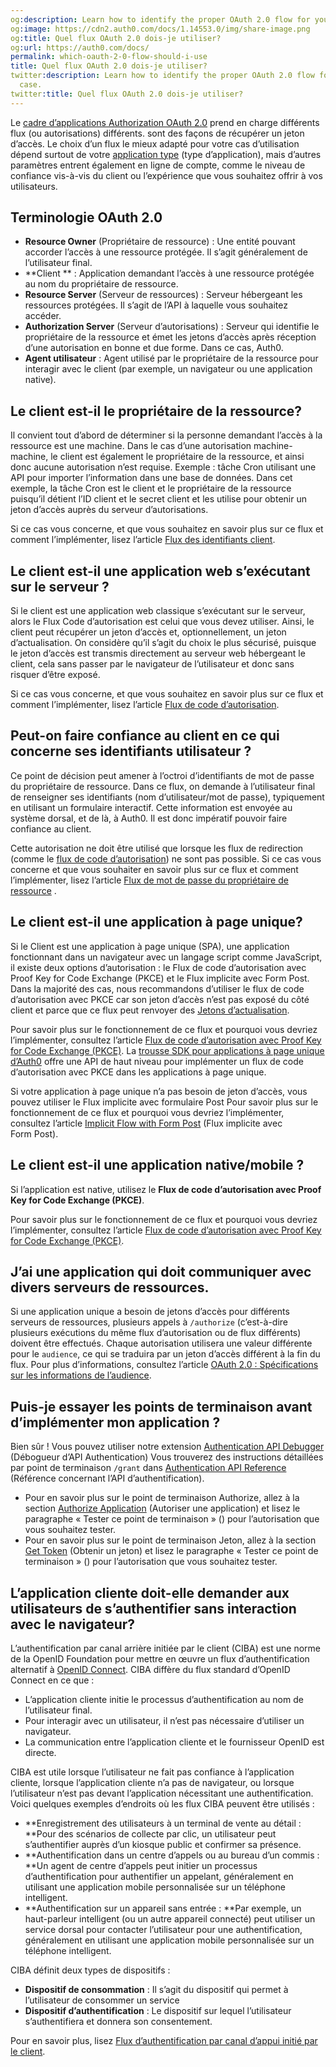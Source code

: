 ```yaml
---
og:description: Learn how to identify the proper OAuth 2.0 flow for your use case.
og:image: https://cdn2.auth0.com/docs/1.14553.0/img/share-image.png
og:title: Quel flux OAuth 2.0 dois-je utiliser?
og:url: https://auth0.com/docs/
permalink: which-oauth-2-0-flow-should-i-use
title: Quel flux OAuth 2.0 dois-je utiliser?
twitter:description: Learn how to identify the proper OAuth 2.0 flow for your use
  case.
twitter:title: Quel flux OAuth 2.0 dois-je utiliser?
---
```


Le [cadre d’applications Authorization OAuth 2.0](/protocols/oauth) prend en charge différents flux (ou autorisations) différents.  sont des façons de récupérer un jeton d’accès. Le choix d’un flux le mieux adapté pour votre cas d’utilisation dépend surtout de votre [application type](/applications) (type d’application), mais d’autres paramètres entrent également en ligne de compte, comme le niveau de confiance vis-à-vis du client ou l’expérience que vous souhaitez offrir à vos utilisateurs.

## Terminologie OAuth 2.0

* **Resource Owner** (Propriétaire de ressource) : Une entité pouvant accorder l’accès à une ressource protégée. Il s’agit généralement de l’utilisateur final.
* **Client ** : Application demandant l’accès à une ressource protégée au nom du propriétaire de ressource.
* **Resource Server** (Serveur de ressources) : Serveur hébergeant les ressources protégées. Il s’agit de l’API à laquelle vous souhaitez accéder.
* **Authorization Server** (Serveur d’autorisations) : Serveur qui identifie le propriétaire de la ressource et émet les jetons d’accès après réception d’une autorisation en bonne et due forme. Dans ce cas, Auth0.
* **Agent utilisateur** : Agent utilisé par le propriétaire de la ressource pour interagir avec le client (par exemple, un navigateur ou une application native).

## Le client est-il le propriétaire de la ressource?

Il convient tout d’abord de déterminer si la personne demandant l’accès à la ressource est une machine. Dans le cas d’une autorisation machine-machine, le client est également le propriétaire de la ressource, et ainsi donc aucune autorisation n’est requise. Exemple : tâche Cron utilisant une API pour importer l’information dans une base de données. Dans cet exemple, la tâche Cron est le client et le propriétaire de la ressource puisqu’il détient l’ID client et le secret client et les utilise pour obtenir un jeton d’accès auprès du serveur d’autorisations.

Si ce cas vous concerne, et que vous souhaitez en savoir plus sur ce flux et comment l’implémenter, lisez l’article [Flux des identifiants client](/login/flows/client-credentials-flow).

## Le client est-il une application web s’exécutant sur le serveur ?

Si le client est une application web classique s’exécutant sur le serveur, alors le Flux Code d’autorisation est celui que vous devez utiliser. Ainsi, le client peut récupérer un jeton d’accès et, optionnellement, un jeton d’actualisation. On considère qu’il s’agit du choix le plus sécurisé, puisque le jeton d’accès est transmis directement au serveur web hébergeant le client, cela sans passer par le navigateur de l’utilisateur et donc sans risquer d’être exposé.

Si ce cas vous concerne, et que vous souhaitez en savoir plus sur ce flux et comment l’implémenter, lisez l’article [Flux de code d’autorisation](/login/flows/authorization-code-flow).

## Peut-on faire confiance au client en ce qui concerne ses identifiants utilisateur ?

Ce point de décision peut amener à l’octroi d’identifiants de mot de passe du propriétaire de ressource. Dans ce flux, on demande à l’utilisateur final de renseigner ses identifiants (nom d’utilisateur/mot de passe), typiquement en utilisant un formulaire interactif. Cette information est envoyée au système dorsal, et de là, à Auth0. Il est donc impératif pouvoir faire confiance au client.

Cette autorisation ne doit être utilisé que lorsque les flux de redirection (comme le [flux de code d’autorisation](/login/flows/authorization-code-flow)) ne sont pas possible. Si ce cas vous concerne et que vous souhaiter en savoir plus sur ce flux et comment l’implémenter, lisez l’article [Flux de mot de passe du propriétaire de ressource](/login/flows/resource-owner-password-flow) .

## Le client est-il une application à page unique?

Si le Client est une application à page unique (SPA), une application fonctionnant dans un navigateur avec un langage script comme JavaScript, il existe deux options d’autorisation : le Flux de code d’autorisation avec Proof Key for Code Exchange (PKCE) et le Flux implicite avec Form Post. Dans la majorité des cas, nous recommandons d’utiliser le flux de code d’autorisation avec PKCE car son jeton d’accès n’est pas exposé du côté client et parce que ce flux peut renvoyer des [Jetons d’actualisation](/security/tokens/refresh-tokens).

Pour savoir plus sur le fonctionnement de ce flux et pourquoi vous devriez l’implémenter, consultez l’article [Flux de code d’autorisation avec Proof Key for Code Exchange (PKCE)](/login/flows/authorization-code-flow-with-proof-key-for-code-exchange-pkce). La [trousse SDK pour applications à page unique d’Auth0](/libraries/auth0-single-page-app-sdk) offre une API de haut niveau pour implémenter un flux de code d’autorisation avec PKCE dans les applications à page unique.

Si votre application à page unique n’a pas besoin de jeton d’accès, vous pouvez utiliser le Flux implicite avec formulaire Post Pour savoir plus sur le fonctionnement de ce flux et pourquoi vous devriez l’implémenter, consultez l’article [Implicit Flow with Form Post](/login/flows/implicit-flow-with-form-post) (Flux implicite avec Form Post).

## Le client est-il une application native/mobile ?

Si l’application est native, utilisez le **Flux de code d’autorisation avec Proof Key for Code Exchange (PKCE)**.

Pour savoir plus sur le fonctionnement de ce flux et pourquoi vous devriez l’implémenter, consultez l’article [Flux de code d’autorisation avec Proof Key for Code Exchange (PKCE)](/login/flows/authorization-code-flow-with-proof-key-for-code-exchange-pkce).

## J’ai une application qui doit communiquer avec divers serveurs de ressources.

Si une application unique a besoin de jetons d’accès pour différents serveurs de ressources, plusieurs appels à `/authorize` (c’est-à-dire plusieurs exécutions du même flux d’autorisation ou de flux différents) doivent être effectués. Chaque autorisation utilisera une valeur différente pour le `audience`, ce qui se traduira par un jeton d’accès différent à la fin du flux. Pour plus d’informations, consultez l’article [OAuth 2.0 : Spécifications sur les informations de l’audience](https://tools.ietf.org/html/draft-tschofenig-oauth-audience-00#section-3).

## Puis-je essayer les points de terminaison avant d’implémenter mon application ?

Bien sûr ! Vous pouvez utiliser notre extension [Authentication API Debugger](/extensions/authentication-api-debugger-extension) (Débogueur d’API Authentication) Vous trouverez des instructions détaillées par point de terminaison `/grant` dans [Authentication API Reference](/api/authentication) (Référence concernant l’API d’authentification).

* Pour en savoir plus sur le point de terminaison Authorize, allez à la section [Authorize Application](/api/authentication#authorize-application) (Autoriser une application) et lisez le paragraphe « Tester ce point de terminaison » () pour l’autorisation que vous souhaitez tester.
* Pour en savoir plus sur le point de terminaison Jeton, allez à la section [Get Token](/api/authentication#get-token) (Obtenir un jeton) et lisez le paragraphe « Tester ce point de terminaison » () pour l’autorisation que vous souhaitez tester.

## L’application cliente doit-elle demander aux utilisateurs de s’authentifier sans interaction avec le navigateur?



L’authentification par canal arrière initiée par le client (CIBA) est une norme de la OpenID Foundation pour mettre en œuvre un flux d’authentification alternatif à [OpenID Connect](https://openid.net/developers/how-connect-works/). CIBA diffère du flux standard d’OpenID Connect en ce que :

* L’application cliente initie le processus d’authentification au nom de l’utilisateur final.
* Pour interagir avec un utilisateur, il n’est pas nécessaire d’utiliser un navigateur.
* La communication entre l’application cliente et le fournisseur OpenID est directe.

CIBA est utile lorsque l’utilisateur ne fait pas confiance à l’application cliente, lorsque l’application cliente n’a pas de navigateur, ou lorsque l’utilisateur n’est pas devant l’application nécessitant une authentification. Voici quelques exemples d’endroits où les flux CIBA peuvent être utilisés :

* **Enregistrement des utilisateurs à un terminal de vente au détail : **Pour des scénarios de collecte par clic, un utilisateur peut s’authentifier auprès d’un kiosque public et confirmer sa présence.
* **Authentification dans un centre d’appels ou au bureau d’un commis : **Un agent de centre d’appels peut initier un processus d’authentification pour authentifier un appelant, généralement en utilisant une application mobile personnalisée sur un téléphone intelligent.
* **Authentification sur un appareil sans entrée : **Par exemple, un haut-parleur intelligent (ou un autre appareil connecté) peut utiliser un service dorsal pour contacter l’utilisateur pour une authentification, généralement en utilisant une application mobile personnalisée sur un téléphone intelligent.

CIBA définit deux types de dispositifs :

* **Dispositif de consommation** : Il s’agit du dispositif qui permet à l’utilisateur de consommer un service
* **Dispositif d’authentification** : Le dispositif sur lequel l’utilisateur s’authentifiera et donnera son consentement.

Pour en savoir plus, lisez [Flux d’authentification par canal d’appui initié par le client](/get-started/authentication-and-authorization-flow/client-initiated-backchannel-authentication-flow).